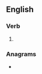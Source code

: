 ==English==

===Verb===
{{head|en|verb form}}

# {{en-past of|blabber}}

===Anagrams===
* {{anagrams|en|a=abbbdeelr|bedrabble}}
